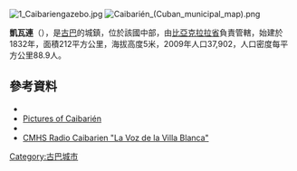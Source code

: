 [[Image:1_Caibariengazebo.jpg|right]]
[[Image:Caibarién_(Cuban_municipal_map).png|right]]

{{Coord|22|30|57|N|79|28|20|W|display=title}}

'''凱瓦連'''（{{lang-es|Caibarién}}），是[[古巴|古巴]]的城鎮，位於該國中部，由[[比亞克拉拉省|比亞克拉拉省]]負責管轄，始建於1832年，面積212平方公里，海拔高度5米，2009年人口37,902，人口密度每平方公里88.9人。

==參考資料==
*{{cite web|title=Anuario Estadístico|url=http://www.one.cu/aed2009/05Villa%20Clara/Municipios/06%20Caibarien/datos/2.1.xls|work=Caibarién 2009|publisher=Oficina Nacional de Estadísticas|accessdate=2 May 2011}}{{dead link|date=2017年11月 |bot=InternetArchiveBot |fix-attempted=yes }}
*[https://web.archive.org/web/20060818150122/http://www.cenit.cult.cu/sites/caibarien/galeria_fotos_01.html Pictures of Caibarién]
*{{youtube|a-l-nazfn2s|Video Pausa Caibarién}}
*[https://web.archive.org/web/20150501211935/http://www.radiocaibarien.cu/ CMHS Radio Caibarien "La Voz de la Villa Blanca"]

{{Cuba-geo-stub}}
[[Category:古巴城市|Category:古巴城市]]